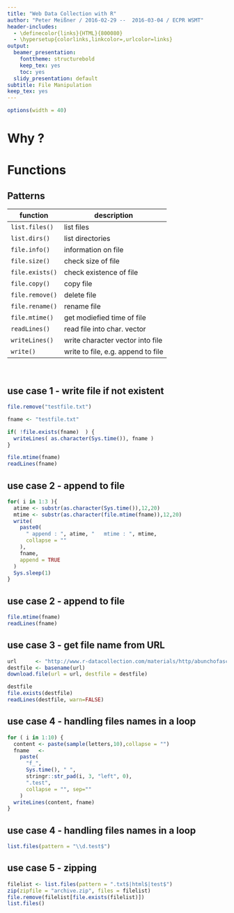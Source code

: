 ```yaml
---
title: "Web Data Collection with R"
author: "Peter Meißner / 2016-02-29 --  2016-03-04 / ECPR WSMT"
header-includes:
  - \definecolor{links}{HTML}{800080}
  - \hypersetup{colorlinks,linkcolor=,urlcolor=links}
output:
  beamer_presentation:
    fonttheme: structurebold
    keep_tex: yes
    toc: yes
  slidy_presentation: default
subtitle: File Manipulation
keep_tex: yes
---
```


```r
options(width = 40)
```


# Why ? 

# Functions

## Patterns

function      | description
------------- | -------------
`list.files()`        | list files 
`list.dirs()`         | list directories 
`file.info()`         | information on file
`file.size()`         | check size of file 
`file.exists()`       | check existence of file
`file.copy()`         | copy file
`file.remove()`       | delete file 
`file.rename()`       | rename file
`file.mtime()`        | get modiefied time of file 
`readLines()`         | read file into char. vector
`writeLines()`        | write character vector into file
`write()`             | write to file, e.g. append to file 

&nbsp;
    
## use case 1 - write file if not existent
```r
file.remove("testfile.txt")
```

```r
fname <- "testfile.txt"

if( !file.exists(fname)  ) {
  writeLines( as.character(Sys.time()), fname )
}

file.mtime(fname)
readLines(fname)
```

## use case 2 - append to file 

```r

for( i in 1:3 ){
  atime <- substr(as.character(Sys.time()),12,20)
  mtime <- substr(as.character(file.mtime(fname)),12,20)
  write(
    paste0(
      " append : ", atime, "   mtime : ", mtime, 
      collapse = ""
    ), 
    fname, 
    append = TRUE
  )
  Sys.sleep(1)
}
```

## use case 2 - append to file

```r
file.mtime(fname)
readLines(fname)
```


## use case 3 - get file name from URL

```r
url      <- "http://www.r-datacollection.com/materials/http/abunchofasciis/index.html"
destfile <- basename(url)
download.file(url = url, destfile = destfile)
```

```r
destfile
file.exists(destfile)
readLines(destfile, warn=FALSE)
```


## use case 4 - handling files names in a loop

```r
for ( i in 1:10) {
  content <- paste(sample(letters,10),collapse = "")
  fname   <- 
    paste(
      "f_", 
      Sys.time(), " ", 
      stringr::str_pad(i, 3, "left", 0),  
      ".test",
      collapse = "", sep=""
    )
  writeLines(content, fname)
}
```

## use case 4 - handling files names in a loop

```r
list.files(pattern = "\\d.test$")
```


## use case 5 - zipping 

```r
filelist <- list.files(pattern = ".txt$|html$|test$")
zip(zipfile = "archive.zip", files = filelist)
file.remove(filelist[file.exists(filelist)])
list.files()
```





    
    

